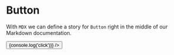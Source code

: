 
<Meta title="MDX/Button" component={Button} />


# Button

With `MDX` we can define a story for `Button` right in the middle of our
Markdown documentation.

<Story name="Button">
  <Button foo={"test doc"} onClick={() => {console.log('click')}} />
</Story>
